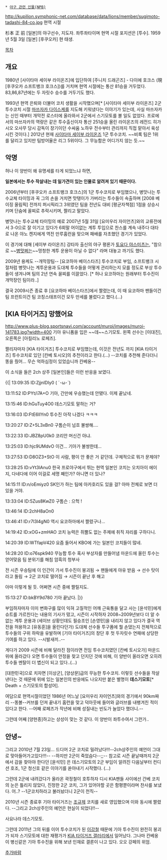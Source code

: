  * [[야구 관련 인물(NPB)]]

http://kupilion.symphonic-net.com/database/data/lions/member/sugimoto-tadashi-84-co.jpg
현역 시절

杉本 正
前 [일본]의 야구선수, 지도자. 좌투좌타이며 현역 시절 포지션은 [투수].
1959년 5월 3일 [일본] [후쿠오카] 현 태생.

[[목차]]
== 개요 ==
1980년 [사이타마 세이부 라이온즈]에 입단하여 [주니치 드래곤즈] - 다이에 호크스 (現 [후쿠오카 소프트뱅크 호크스])를 거치며 현역 시절에는 통산 81승을 거두었다.
83,86,87년에는 두 자릿수 승수를 거두기도 했다.

1993년 현역 은퇴와 더불어 코치 생활을 시작했으며[* [사이타마 세이부 라이온즈] 2군 투수코치 시절 [[마쓰자카 다이스케]]를 지도해 키워냈다는 이야기가 있는데, 사실 마쓰자카는 신인 때부터 개막전 로스터에 올라와서 2군에서 스기모토를 볼 일도 없었다. 프로에서의 마쓰자카의 역량은 같은 투수출신이자 통산 251승을 올린 라이온즈의 레전드 히가시오 오사무 당시 감독이 장기이던 수싸움 노하우 전수부터 관리까지 직접 맡아서 육성시킨 것이다.] 2012년 현재 [[사이타마 세이부 라이온즈]] 1군 투수코치. ~~비록 팀은 1위를 달리고 있지만 팀방어율은 리그 5위이다. 그 무능함은 어디가지 않는 듯.~~

== 악명 ==
허나 이 양반이 왜 유명세를 타게 되었느냐 하면,

'''일본에서는 투수 작살내는 데 일가견이 있는 인물로 알려져 있기 때문이다.'''

2006년부터 [후쿠오카 소프트뱅크 호크스]의 1군 투수코치로 부임했으나, 병맛나는 투수교체 타이밍과 꼭 그의 손을 거치면 맛탱이가 가버리는 투수들이 속출하며 [2008 베이징 올림픽] 전까지 퍼시픽리그 3위였던 팀을 전년도 대비 [평균자책점] 1점을 상승시키며 단숨에 꼴찌로 추락시키며, 짤리고 말았다.

병맛나는 투수교체 타이밍의 예로 2007년 5월 31일 [요미우리 자이언츠]와의 교류전에서 3-0으로 잘 이기고 있다가 6회말 어이없는 계투 투입으로 찬스를 계속 내주다 대타로 나온 야노 켄지에게 역전 만루홈런을 맞으며 패배를 자초했던 경기가 있었다.

이 경기에 대해 [세이부 라이온즈] 강타자 출신의 야구 평론가 [[토요다 야스미츠]]는, "참으로 ~~[[병맛]]쩌는~~멍청한 계투 운용이 아닐 수 없다" 라며 대놓고 까기도 했다.

2009년 용케도 --개막장팀-- [요코하마 베이스타즈] 투수코치로 부임, 소프트뱅크 시절처럼 병맛나는 계투운용과 도대체 투수들을 어떻게 관리하는지 모를 정도로 부상 투수들이 생겨나며 팀의 2년 연속 꼴찌를 이끌었다. [* 허나 요코하마는 원래부터 투수진이 개막장인 팀이라..]

결국 2009시즌 종료 후 [요코하마 베이스타즈]에서 짤렸는데, 이 때 요코하마 팬들이건 팀 프런트이건 팀 코칭스태프이건 모두 만세를 불렀다고 했다.(...)

== [KIA 타이거즈] 망했어요 ==
http://www.plus-blog.sportsnavi.com/account/muroi/images/muroi-141783.jpg?width=400
기아 유니폼을 입은 ~~데~~스기모토. 
왼쪽 선수는 [이대진], 오른쪽은 [아킬리노 로페즈].

짤리자마자 [KIA 타이거즈] 투수코치로 부임했는데, 이것은 전년도 까지 [KIA 타이거즈] 투수코치로 있던 [칸베 토시오]의 추천이라고 한다.(…) --코치를 추천해 준다더니 똥을 줬어... 무슨 억하심정이 있었습니까 칸베옹--

이 소식을 들은 2ch 상주 [일본인]들은 이런 반응을 보였다.

{{|
13:09:35 ID:ZjjnIDly0
( ´･ω･`) 


13:11:52 ID:PYt/i7A+O
기아, 간만에 우승했는데 안됐다.
이제 끝났네.


13:15:46 ID:hGuTuy4O0
데스기모토 말하는 거?


13:16:03 ID:FtE6IlYn0
투수진 아작 나겠다 ㅋㅋㅋ


13:20:27 ID:Z+5L3xBn0
구톰슨이 넘흐 불쌍해....


13:22:33 ID:JBZ8pU0k0
코리안 머신건 아냐.


13:25:03 ID:hjc9UMdvO
이건...
기아가 불쌍한데...


13:27:53 ID:D8OZ3+StO
이 사람, 평이 안 좋은 거 같던데.
구체적으로 뭐가 문제야?


13:28:25 ID:vYt3lAnu0
한국 프로야구에서 뛰는 현역 일본인 코치는
오치아이 에이지, 다네다에 이어 이걸로 세명 째인가?
아니면 더 있나?


14:15:11 ID:n/oEmiyz0
SK인가 하는 팀에 아카호리도 있을 걸?
아마 전체로 보면 더 있을 거야.


13:33:04 ID:5Zus8KwZ0
구톰슨 : 으헉 !


13:46:14 ID:2chH8aOn0



13:46:41 ID:r7l3l4gN0
역시 요코하마에서 짤렸구나...


14:19:42 ID:xOG+zmHAO
코치 능력은 쥐뿔도 없는 주제에 취직 자리를 구하다니.


14:20:39 ID:WTfapV420
요즘 들어서 KBO에 가는 일본인 코치들이 많네.


14:28:20 ID:o76spk940
무능함
투수 혹사
부상자를 만들어냄
마운드에 올린 투수는 얻어맞음
팀 분위기를 해침
암흑의 청부사

전 시즌 우승팀에 이 인간이 가서 투수진이 붕괴됨 → 
팬들에게 야유 받음 → 
선수 탓이라고 돌림 → 
2군 코치로 떨어짐 → 
시즌이 끝난 후 해고

아마 이렇게 될 듯.
어쩌면 시즌 중에 짤릴지도.


15:13:27 ID:bkBY9d780
기아 끝났다.
|}}


부임하자마자 이미 변화구를 많이 익혀 고질적인 어깨 근육통을 달고 사는 [윤석민]에게 슈트를 가르친다는 내용의 기사가 떴고, 시즌이 시작하자 2008~2009년보다 더 알 수 없는 계투 운용과 (세이브 상황인데도 필승조인 [손영민]을 내리지 않고 있다가 결국 역전을 허용하고 [유동훈]을 올린다던가) 도대체 선수들 투구폼에 뭘 손댔는지 전체적으로 투수들의 구위 하락을 유발하며 [기아 타이거즈]의 창단 후 첫 두자릿수 연패에 상당한 기여를 하고 있다. --시발새끼..--

게다가 2009 시즌에 비해 달라진 점이라면 전임 투수코치였던 [칸베 토시오가] 마운드 위에 올라갔다 오면 투수들이 안정을 찾고 던지던 것에 비해, 이 양반이 올라오면 오히려 투수들 멘탈이 더 볍신이 되고 있다..(...)

[대한민국]으로 치자면 [이상군], [양상문]급의 무능한 투수코치. 
이렇듯 선수들을 작살낸다는 것 때문에 위에 있는 일본인의 반응에도 나오지만 붙은 별명이 '''데스기모토'''[* Death + 스기모토의 합성어].

여담으로 현역시절이었던 1986년 어느날 [요미우리 자이언츠]와의 경기에서 90km짜리 --똥볼--커브를 던져 끝내기 홈런을 맞고 덕아웃에 들어와 글러브를 내팽겨친 적이 있다고 한다. --어째 로페즈가 작년에 비해 성질내는 빈도가 늘었다 했더니.--

그런데 어째 [양현종]하고는 상성이 맞는 것 같다. 이 양반이 좌투수여서 그런가..
== 안녕~ ==
그리고 2010년 7월 23일... 드디어 2군 코치로 밀려났다!!!--2ch상주인의 예언이 그대로 맞아들어가고있다!!!-- --하지만 2군이 죽었슴다--;;-- 참고로 시즌 끝날때까지 2군에서 감을 찾아야 한다던 [윤석민] 은 데스기모토의 2군 부임이 알려진 다음날부터 컨디션 호조, 1군 청신호 같은 이야기를 쏟아내기 시작했다. (...)

그런데 2군에 내려갔다가 올라온 곽정철이 호투하자 디시 KIA팬들 사이에선 간베 코치의 눈은 틀리지 않았다, 진정한 2군 코치, 그가 있어야할 곳은 함평뿐이라며 찬사를 보냈다. 어..? --1군코치하라고 불러놨더니 2군이 천직--

2010년 시즌 종료후 기아 타이거즈는 [[조규제]] 코치를 새로 영입했으며 이와 동시에 짤렸다. --그리고 2ch상주인의 예언은 현실이 되었다!!--

사요나라 데스기모토.

그런데 2011년 그의 뒤를 이어 투수코치가 된 [[이강철]] 때문에 기아 투수진이 완전히 붕괴가 되자 스기모토에 대한 재평가가 [[KIA 타이거즈 갤러리]]에서 일어났다. 그나마 칸베옹이 병신같은 기아 투수진을 위해 보낸 인재로 결론이 나고 있다. 오오 강페의 위엄.

[[추가바람]]
